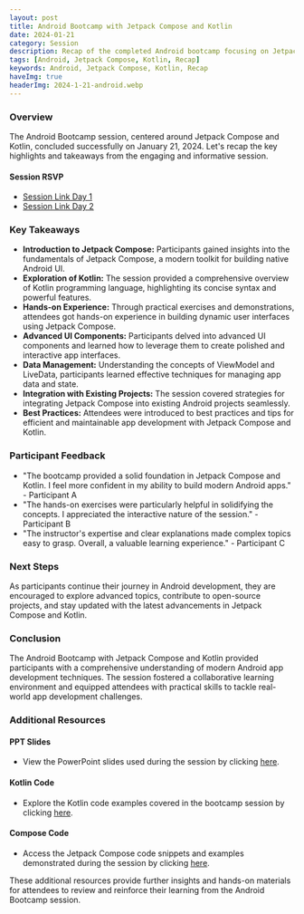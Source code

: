 ```yaml
---
layout: post
title: Android Bootcamp with Jetpack Compose and Kotlin
date: 2024-01-21
category: Session
description: Recap of the completed Android bootcamp focusing on Jetpack Compose and Kotlin.
tags: [Android, Jetpack Compose, Kotlin, Recap]
keywords: Android, Jetpack Compose, Kotlin, Recap
haveImg: true
headerImg: 2024-1-21-android.webp
---
```


### Overview

The Android Bootcamp session, centered around Jetpack Compose and Kotlin, concluded successfully on January 21, 2024. Let's recap the key highlights and takeaways from the engaging and informative session.

#### Session RSVP
- [Session Link Day 1](https://gdsc.community.dev/events/details/developer-student-clubs-k-j-somaiya-institute-of-engineering-and-information-technology-mumbai-presents-android-bootcamp-24/)
- [Session Link Day 2](https://gdsc.community.dev/events/details/developer-student-clubs-k-j-somaiya-institute-of-engineering-and-information-technology-mumbai-presents-android-bootcamp24-day2/)


### Key Takeaways

- **Introduction to Jetpack Compose:** Participants gained insights into the fundamentals of Jetpack Compose, a modern toolkit for building native Android UI.
- **Exploration of Kotlin:** The session provided a comprehensive overview of Kotlin programming language, highlighting its concise syntax and powerful features.
- **Hands-on Experience:** Through practical exercises and demonstrations, attendees got hands-on experience in building dynamic user interfaces using Jetpack Compose.
- **Advanced UI Components:** Participants delved into advanced UI components and learned how to leverage them to create polished and interactive app interfaces.
- **Data Management:** Understanding the concepts of ViewModel and LiveData, participants learned effective techniques for managing app data and state.
- **Integration with Existing Projects:** The session covered strategies for integrating Jetpack Compose into existing Android projects seamlessly.
- **Best Practices:** Attendees were introduced to best practices and tips for efficient and maintainable app development with Jetpack Compose and Kotlin.

### Participant Feedback

- "The bootcamp provided a solid foundation in Jetpack Compose and Kotlin. I feel more confident in my ability to build modern Android apps." - Participant A
- "The hands-on exercises were particularly helpful in solidifying the concepts. I appreciated the interactive nature of the session." - Participant B
- "The instructor's expertise and clear explanations made complex topics easy to grasp. Overall, a valuable learning experience." - Participant C

### Next Steps

As participants continue their journey in Android development, they are encouraged to explore advanced topics, contribute to open-source projects, and stay updated with the latest advancements in Jetpack Compose and Kotlin.

### Conclusion

The Android Bootcamp with Jetpack Compose and Kotlin provided participants with a comprehensive understanding of modern Android app development techniques. The session fostered a collaborative learning environment and equipped attendees with practical skills to tackle real-world app development challenges.

### Additional Resources

#### PPT Slides

- View the PowerPoint slides used during the session by clicking [here](https://drive.google.com/file/d/1VpgC5JqgvUwTJSERsSTLmvFxl1JL-kHj/view?usp=sharing).

#### Kotlin Code

- Explore the Kotlin code examples covered in the bootcamp session by clicking [here](https://drive.google.com/file/d/1RnNDoregi69au-A69LpCmpNkOEyvcWwa/view?usp=sharing).

#### Compose Code

- Access the Jetpack Compose code snippets and examples demonstrated during the session by clicking [here](https://drive.google.com/file/d/1bTSW9pfIp-rOO88ofNVTC1RPOlYsRZyA/view?usp=sharing).

These additional resources provide further insights and hands-on materials for attendees to review and reinforce their learning from the Android Bootcamp session.
